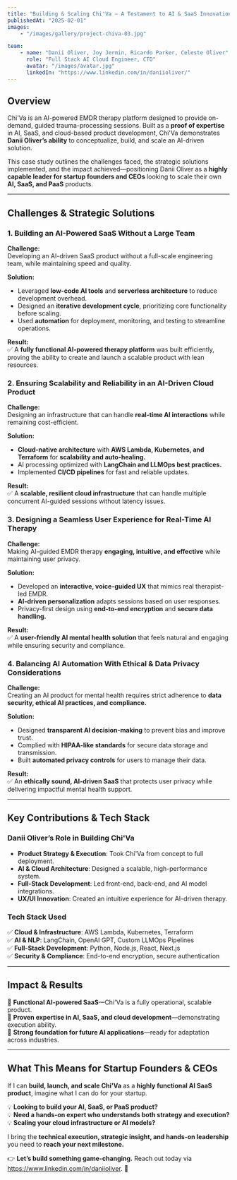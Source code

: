 ```yaml
---
title: "Building & Scaling Chi'Va – A Testament to AI & SaaS Innovation"
publishedAt: "2025-02-01"
images:
    - "/images/gallery/project-chiva-03.jpg"

team:
    - name: "Danii Oliver, Joy Jermin, Ricardo Parker, Celeste Oliver"
      role: "Full Stack AI Cloud Engineer, CTO"
      avatar: "/images/avatar.jpg"
      linkedIn: "https://www.linkedin.com/in/daniioliver/"
---
```


## **Overview**

Chi'Va is an AI-powered EMDR therapy platform designed to provide on-demand, guided trauma-processing sessions. Built as a **proof of expertise** in AI, SaaS, and cloud-based product development, Chi'Va demonstrates **Danii Oliver’s ability** to conceptualize, build, and scale an AI-driven solution.

This case study outlines the challenges faced, the strategic solutions implemented, and the impact achieved—positioning Danii Oliver as a **highly capable leader for startup founders and CEOs** looking to scale their own **AI, SaaS, and PaaS** products.

---

## **Challenges & Strategic Solutions**

### **1. Building an AI-Powered SaaS Without a Large Team**

**Challenge:**  
Developing an AI-driven SaaS product without a full-scale engineering team, while maintaining speed and quality.

**Solution:**

-   Leveraged **low-code AI tools** and **serverless architecture** to reduce development overhead.
-   Designed an **iterative development cycle**, prioritizing core functionality before scaling.
-   Used **automation** for deployment, monitoring, and testing to streamline operations.

**Result:**  
✅ A **fully functional AI-powered therapy platform** was built efficiently, proving the ability to create and launch a scalable product with lean resources.

### **2. Ensuring Scalability and Reliability in an AI-Driven Cloud Product**

**Challenge:**  
Designing an infrastructure that can handle **real-time AI interactions** while remaining cost-efficient.

**Solution:**

-   **Cloud-native architecture** with **AWS Lambda, Kubernetes, and Terraform** for **scalability and auto-healing.**
-   AI processing optimized with **LangChain and LLMOps best practices.**
-   Implemented **CI/CD pipelines** for fast and reliable updates.

**Result:**  
✅ A **scalable, resilient cloud infrastructure** that can handle multiple concurrent AI-guided sessions without latency issues.

### **3. Designing a Seamless User Experience for Real-Time AI Therapy**

**Challenge:**  
Making AI-guided EMDR therapy **engaging, intuitive, and effective** while maintaining user privacy.

**Solution:**

-   Developed an **interactive, voice-guided UX** that mimics real therapist-led EMDR.
-   **AI-driven personalization** adapts sessions based on user responses.
-   Privacy-first design using **end-to-end encryption** and **secure data handling.**

**Result:**  
✅ A **user-friendly AI mental health solution** that feels natural and engaging while ensuring security and compliance.

### **4. Balancing AI Automation With Ethical & Data Privacy Considerations**

**Challenge:**  
Creating an AI product for mental health requires strict adherence to **data security, ethical AI practices, and compliance.**

**Solution:**

-   Designed **transparent AI decision-making** to prevent bias and improve trust.
-   Complied with **HIPAA-like standards** for secure data storage and transmission.
-   Built **automated privacy controls** for users to manage their data.

**Result:**  
✅ An **ethically sound, AI-driven SaaS** that protects user privacy while delivering impactful mental health support.

---

## **Key Contributions & Tech Stack**

### **Danii Oliver’s Role in Building Chi'Va**

-   **Product Strategy & Execution**: Took Chi'Va from concept to full deployment.
-   **AI & Cloud Architecture**: Designed a scalable, high-performance system.
-   **Full-Stack Development**: Led front-end, back-end, and AI model integrations.
-   **UX/UI Innovation**: Created an intuitive experience for AI-driven therapy.

### **Tech Stack Used**

✅ **Cloud & Infrastructure**: AWS Lambda, Kubernetes, Terraform  
✅ **AI & NLP**: LangChain, OpenAI GPT, Custom LLMOps Pipelines  
✅ **Full-Stack Development**: Python, Node.js, React, Next.js  
✅ **Security & Compliance**: End-to-end encryption, secure authentication

---

## **Impact & Results**

🚀 **Functional AI-powered SaaS**—Chi'Va is a fully operational, scalable product.  
🚀 **Proven expertise in AI, SaaS, and cloud development**—demonstrating execution ability.  
🚀 **Strong foundation for future AI applications**—ready for adaptation across industries.

---

## **What This Means for Startup Founders & CEOs**

If I can **build, launch, and scale Chi'Va** as a **highly functional AI SaaS product**, imagine what I can do for your startup.

💡 **Looking to build your AI, SaaS, or PaaS product?**  
💡 **Need a hands-on expert who understands both strategy and execution?**  
💡 **Scaling your cloud infrastructure or AI models?**

I bring the **technical execution, strategic insight, and hands-on leadership** you need to **reach your next milestone.**

👉 **Let’s build something game-changing.** Reach out today via https://www.linkedin.com/in/daniioliver. 🚀
